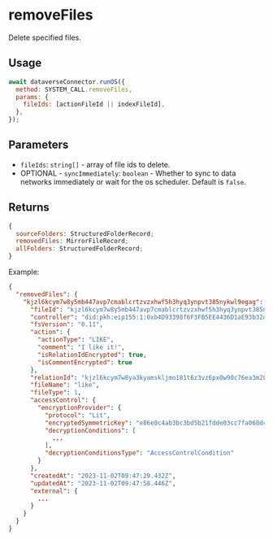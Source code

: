 # removeFiles

Delete specified files.

## Usage

```js
await dataverseConnector.runOS({
  method: SYSTEM_CALL.removeFiles,
  params: {
    fileIds: [actionFileId || indexFileId],
  },
});
```

## Parameters

- `fileIds`: `string[]` - array of file ids to delete.
- OPTIONAL - `syncImmediately`: `boolean` - Whether to sync to data networks immediately or wait for the os scheduler. Default is `false`.

## Returns

```js
{
  sourceFolders: StructuredFolderRecord;
  removedFiles: MirrorFileRecord;
  allFolders: StructuredFolderRecord;
}
```

Example:

```json
{
  "removedFiles": {
    "kjzl6kcym7w8y5mb447avp7cmablcrtzvzxhwf5h3hyq3ynpvt385nykwl9egag": {
      "fileId": "kjzl6kcym7w8y5mb447avp7cmablcrtzvzxhwf5h3hyq3ynpvt385nykwl9egag",
      "controller": "did:pkh:eip155:1:0xb4D93398f6F3FB5EE4436D1aE93b32d65693a799",
      "fsVersion": "0.11",
      "action": {
        "actionType": "LIKE",
        "comment": "I like it!",
        "isRelationIdEncrypted": true,
        "isCommentEncrypted": true
      },
      "relationId": "kjzl6kcym7w8ya3kyamskljmo181t6z3vz6px0w90c76ea3m28g994t58341ijt",
      "fileName": "like",
      "fileType": 1,
      "accessControl": {
        "encryptionProvider": {
          "protocol": "Lit",
          "encryptedSymmetricKey": "e86e0c4ab3bc3bd5b21fdde03cc7fa068dcc5205d1e706447fe3da6d4b5f48a7a626314f75fe1a076f6148deb444de0287a2ae1c63b3005f03ca58885e5fc5dc1449bc5d281b023ced0e65625123fb4b7edf8c68b15a53047673a67a5d8298a8e27b1cdb6784057d9a95bd6f78d00ad63ebad83331c89957ff0f13f25ec36125000000000000002056eeb709b1216a599a91ec2ed083eca3f474ffc2970ee87fbe66fa2fbde6669ced73c2773a97e6ab1901557799e563a9",
          "decryptionConditions": [
            ...
          ],
          "decryptionConditionsType": "AccessControlCondition"
        }
      },
      "createdAt": "2023-11-02T09:47:29.432Z",
      "updatedAt": "2023-11-02T09:47:58.446Z",
      "external": {
        ...
      }
    }
  }
}
```
